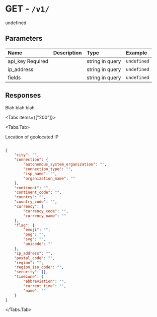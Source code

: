 
# GET - `/v1/`

undefined

## Parameters

| Name | Description | Type | Example |
| :---- | :---- | :---- | :---- |
| api_key <span class="bg-blue-100 text-blue-800 text-xs font-medium me-2 px-2.5 py-0.5 rounded dark:bg-blue-900 dark:text-blue-300">Required</span> |  | string in query | `undefined` |
| ip_address  |  | string in query | `undefined` |
| fields  |  | string in query | `undefined` |

## Responses

Blah blah blah.

<Tabs items={["200"]}>

<Tabs.Tab>

Location of geolocated IP

```json

{
    "city": "",
    "connection": {
        "autonomous_system_organization": "",
        "connection_type": "",
        "isp_name": "",
        "organization_name": ""
    },
    "continent": "",
    "continent_code": "",
    "country": "",
    "country_code": "",
    "currency": {
        "currency_code": "",
        "currency_name": ""
    },
    "flag": {
        "emoji": "",
        "png": "",
        "svg": "",
        "unicode": ""
    },
    "ip_address": "",
    "postal_code": "",
    "region": "",
    "region_iso_code": "",
    "security": {},
    "timezone": {
        "abbreviation": "",
        "current_time": "",
        "name": ""
    }
}

```

</Tabs.Tab>

</Tabs>